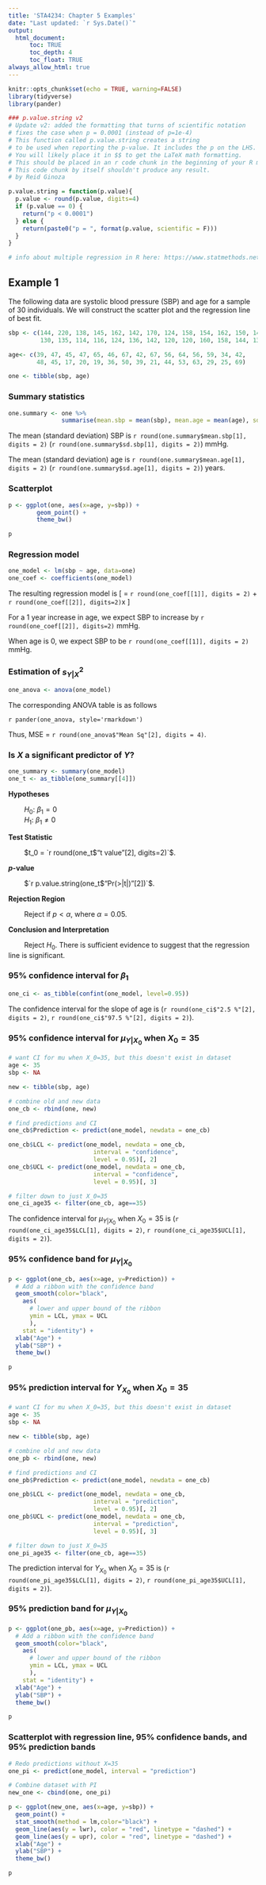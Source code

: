 ```yaml
---
title: 'STA4234: Chapter 5 Examples'
date: "Last updated: `r Sys.Date()`"
output: 
  html_document:
      toc: TRUE
      toc_depth: 4
      toc_float: TRUE
always_allow_html: true
---
```


```r
knitr::opts_chunk$set(echo = TRUE, warning=FALSE)
library(tidyverse)
library(pander)

### p.value.string v2
# Update v2: added the formatting that turns of scientific notation
# fixes the case when p = 0.0001 (instead of p=1e-4)
# This function called p.value.string creates a string
# to be used when reporting the p-value. It includes the p on the LHS.
# You will likely place it in $$ to get the LaTeX math formatting.
# This should be placed in an r code chunk in the beginning of your R markdown
# This code chunk by itself shouldn't produce any result.
# by Reid Ginoza

p.value.string = function(p.value){
  p.value <- round(p.value, digits=4)
  if (p.value == 0) {
    return("p < 0.0001")
  } else {
    return(paste0("p = ", format(p.value, scientific = F)))
  }
}

# info about multiple regression in R here: https://www.statmethods.net/stats/regression.html

```

## Example 1

The following data are systolic blood pressure (SBP) and age for a sample of 30 individuals. We will construct the scatter plot and the regression line of best fit.

```r

sbp <- c(144, 220, 138, 145, 162, 142, 170, 124, 158, 154, 162, 150, 140, 110, 128, 
         130, 135, 114, 116, 124, 136, 142, 120, 120, 160, 158, 144, 130, 125, 175)

age<- c(39, 47, 45, 47, 65, 46, 67, 42, 67, 56, 64, 56, 59, 34, 42, 
        48, 45, 17, 20, 19, 36, 50, 39, 21, 44, 53, 63, 29, 25, 69)

one <- tibble(sbp, age)
```

### Summary statistics
```r
one.summary <- one %>%
               summarise(mean.sbp = mean(sbp), mean.age = mean(age), sd.sbp = sd(sbp), sd.age = sd(age))
```

The mean (standard deviation) SBP is `r round(one.summary$mean.sbp[1], digits = 2)` (`r round(one.summary$sd.sbp[1], digits = 2)`) mmHg.

The mean (standard deviation) age is `r round(one.summary$mean.age[1], digits = 2)` (`r round(one.summary$sd.age[1], digits = 2)`) years.

### Scatterplot

```r
p <- ggplot(one, aes(x=age, y=sbp)) + 
        geom_point() + 
        theme_bw()

p
```

### Regression model

```r
one_model <- lm(sbp ~ age, data=one)
one_coef <- coefficients(one_model)
```

The resulting regression model is 
\[ \hat{y} = `r round(one_coef[[1]], digits = 2)` + `r round(one_coef[[2]], digits=2)`x \]

For a 1 year increase in age, we expect SBP to increase by `r round(one_coef[[2]], digits=2)` mmHg. 

When age is 0, we expect SBP to be `r round(one_coef[[1]], digits = 2)` mmHg.

### Estimation of $s^2_{Y|X}$

```r
one_anova <- anova(one_model)
```

The corresponding ANOVA table is as follows

`r pander(one_anova, style='rmarkdown')`

Thus, MSE = `r round(one_anova$"Mean Sq"[2], digits = 4)`.

### Is $X$ a significant predictor of $Y$?

```r
one_summary <- summary(one_model)
one_t <- as_tibble(one_summary[[4]])
```

**Hypotheses**

&emsp;&emsp; $H_0: \ \beta_1 = 0$ <br>
&emsp;&emsp; $H_1: \ \beta_1 \ne 0$

**Test Statistic**

&emsp;&emsp; $t_0 = `r round(one_t$"t value"[2], digits=2)`$.

***p*-value**

&emsp;&emsp; $`r p.value.string(one_t$"Pr(>|t|)"[2])`$.

**Rejection Region**

&emsp;&emsp; Reject if $p < \alpha$, where $\alpha=0.05$.

**Conclusion and Interpretation**

&emsp;&emsp; Reject $H_0$. There is sufficient evidence to suggest that the regression line is significant.


### 95% confidence interval for $\beta_1$
```r
one_ci <- as_tibble(confint(one_model, level=0.95))
```

The confidence interval for the slope of age is (`r round(one_ci$"2.5 %"[2], digits = 2)`, `r round(one_ci$"97.5 %"[2], digits = 2)`).

### 95% confidence interval for $\mu_{Y|X_0}$ when $X_0=35$

```r

# want CI for mu when X_0=35, but this doesn't exist in dataset
age <- 35
sbp <- NA

new <- tibble(sbp, age)

# combine old and new data
one_cb <- rbind(one, new)

# find predictions and CI
one_cb$Prediction <- predict(one_model, newdata = one_cb)

one_cb$LCL <- predict(one_model, newdata = one_cb, 
                        interval = "confidence", 
                        level = 0.95)[, 2]
one_cb$UCL <- predict(one_model, newdata = one_cb, 
                        interval = "confidence", 
                        level = 0.95)[, 3]

# filter down to just X_0=35
one_ci_age35 <- filter(one_cb, age==35)

```
The confidence interval for $\mu_{Y|X_0}$ when $X_0=35$ is (`r round(one_ci_age35$LCL[1], digits = 2)`, `r round(one_ci_age35$UCL[1], digits = 2)`).


### 95% confidence band for $\mu_{Y|X_0}$

```r
p <- ggplot(one_cb, aes(x=age, y=Prediction)) +
  # Add a ribbon with the confidence band
  geom_smooth(color="black",
    aes(
      # lower and upper bound of the ribbon
      ymin = LCL, ymax = UCL
      ),
    stat = "identity") +
  xlab("Age") +
  ylab("SBP") +
  theme_bw()

p
```

### 95% prediction interval for $Y_{X_0}$ when $X_0=35$

```r

# want CI for mu when X_0=35, but this doesn't exist in dataset
age <- 35
sbp <- NA

new <- tibble(sbp, age)

# combine old and new data
one_pb <- rbind(one, new)

# find predictions and CI
one_pb$Prediction <- predict(one_model, newdata = one_cb)

one_pb$LCL <- predict(one_model, newdata = one_cb, 
                        interval = "prediction", 
                        level = 0.95)[, 2]
one_pb$UCL <- predict(one_model, newdata = one_cb, 
                        interval = "prediction", 
                        level = 0.95)[, 3]

# filter down to just X_0=35
one_pi_age35 <- filter(one_cb, age==35)

```
The prediction interval for $Y_{X_0}$ when $X_0=35$ is (`r round(one_pi_age35$LCL[1], digits = 2)`, `r round(one_pi_age35$UCL[1], digits = 2)`).


### 95% prediction band for $\mu_{Y|X_0}$

```r
p <- ggplot(one_pb, aes(x=age, y=Prediction)) +
  # Add a ribbon with the confidence band
  geom_smooth(color="black",
    aes(
      # lower and upper bound of the ribbon
      ymin = LCL, ymax = UCL
      ),
    stat = "identity") +
  xlab("Age") +
  ylab("SBP") +
  theme_bw()

p
```

### Scatterplot with regression line, 95% confidence bands, and 95% prediction bands

```r
# Redo predictions without X=35
one_pi <- predict(one_model, interval = "prediction")

# Combine dataset with PI 
new_one <- cbind(one, one_pi)

p <- ggplot(new_one, aes(x=age, y=sbp)) +
  geom_point() +
  stat_smooth(method = lm,color="black") +
  geom_line(aes(y = lwr), color = "red", linetype = "dashed") +
  geom_line(aes(y = upr), color = "red", linetype = "dashed") +
  xlab("Age") +
  ylab("SBP") +
  theme_bw()

p
```

